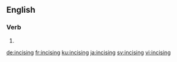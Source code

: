 ==English==

===Verb===
{{head|en|present participle}}

# {{present participle of|incise|lang=en}}

[[de:incising]]
[[fr:incising]]
[[ku:incising]]
[[ja:incising]]
[[sv:incising]]
[[vi:incising]]